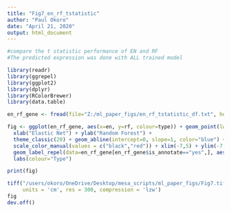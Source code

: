 ```yaml
---
title: "Fig7_en_rf_tstatistic"
author: "Paul Okoro"
date: "April 21, 2020"
output: html_document
---
```


```r
#compare the t statistic performance of EN and RF
#The predicted expression was done with ALL trained model

library(readr)
library(ggrepel)
library(ggplot2)
library(dplyr)
library(RColorBrewer)
library(data.table)

en_rf_gene <- fread(file="Z:/ml_paper_figs/en_rf_tstatistic_df.txt", header = T)

fig <- ggplot(en_rf_gene, aes(x=en, y=rf, colour=type)) + geom_point(lwd=1.5)  +
  xlab("Elastic Net") + ylab("Random Forest") +
  theme_classic(20) + geom_abline(intercept=0, slope=1, color="blue") +
  scale_color_manual(values = c("black","red")) + xlim(-7,5) + ylim(-7.5,5) +
  geom_label_repel(data=en_rf_gene[en_rf_gene$is_annotate=="yes",], aes(label=as.factor(gene_name)), size=5, force=1.3) +
  labs(colour="Type")

print(fig)

tiff("/users/okoro/OneDrive/Desktop/mesa_scripts/ml_paper_figs/Fig7.tiff", width = 22, height = 20, 
     units = 'cm', res = 300, compression = 'lzw')
fig
dev.off()

```
